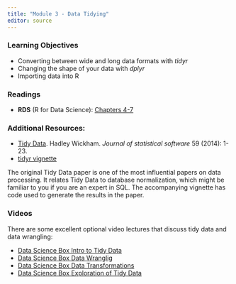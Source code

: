 ```yaml
---
title: "Module 3 - Data Tidying"
editor: source
---
```


<!-- 
See issue with underscores in MathJax equations here: https://gohugo.io/content-management/formats/#issues-with-markdown
The solution, put backticks (`) around the LaTeX equation
-->

<script type="text/x-mathjax-config">
MathJax.Hub.Config({
  tex2jax: {
    inlineMath: [['$','$'], ['\\(','\\)']],
    displayMath: [['$$','$$'], ['\[','\]']],
    processEscapes: true,
    processEnvironments: true,
    skipTags: ['script', 'noscript', 'style', 'textarea', 'pre'],
    TeX: { equationNumbers: { autoNumber: "AMS" },
         extensions: ["AMSmath.js", "AMSsymbols.js"] }
  }
});
</script>

<script type="text/javascript" async src="https://cdnjs.cloudflare.com/ajax/libs/mathjax/2.7.1/MathJax.js?config=TeX-MML-AM_CHTML">
</script>


### Learning Objectives

* Converting between wide and long data formats with _tidyr_
* Changing the shape of your data with _dplyr_
* Importing data into R



### Readings

* __RDS__ (R for Data Science): [Chapters 4-7](https://r4ds.hadley.nz/workflow-style)

### Additional Resources:

* [Tidy Data](https://vita.had.co.nz/papers/tidy-data.pdf). Hadley Wickham. _Journal of statistical software_ 59 (2014): 1-23.
* [tidyr vignette](https://cran.r-project.org/web/packages/tidyr/vignettes/tidy-data.html) 

The original Tidy Data paper is one of the most influential papers on data processing. It relates Tidy Data to database normalization, which might be familiar to you if you are an 
expert in SQL. The accompanying vignette has code used to generate the results in the paper.




### Videos

There are some excellent optional video lectures that discuss tidy data and data wrangling:

* [Data Science Box Intro to Tidy Data](https://www.youtube.com/watch?v=Ux85eR3h9hw)
* [Data Science Box Data Wranglig](https://youtu.be/ZCaYBES_VEk)
* [Data Science Box Data Transformations](https://youtu.be/0229Uq2hkJo)
* [Data Science Box Exploration of Tidy Data](https://www.youtube.com/watch?v=x3KM5uxaFdI)


